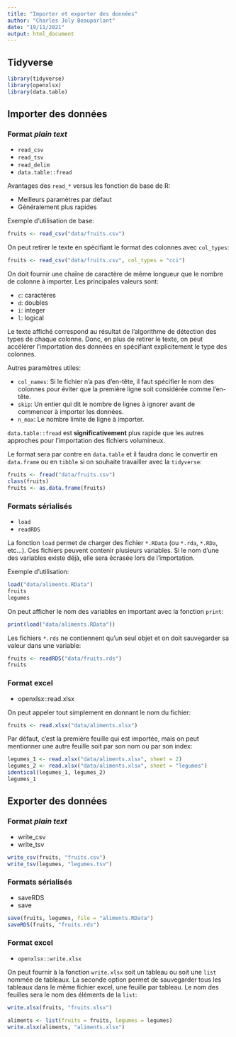 ```yaml
---
title: "Importer et exporter des données"
author: "Charles Joly Beauparlant"
date: "19/11/2021"
output: html_document
---
```


## Tidyverse

```r
library(tidyverse)
library(openxlsx)
library(data.table)
```

## Importer des données

### Format *plain text*

* `read_csv`
* `read_tsv`
* `read_delim`
* `data.table::fread`

Avantages des `read_*` versus les fonction de base de R:

* Meilleurs paramètres par défaut
* Généralement plus rapides

Exemple d'utilisation de base:

```r
fruits <- read_csv("data/fruits.csv")
```

On peut retirer le texte en spécifiant le format des colonnes avec `col_types`:

```r
fruits <- read_csv("data/fruits.csv", col_types = "cci")
```

On doit fournir une chaîne de caractère de même longueur que le nombre de colonne à importer. Les principales valeurs sont:

* `c`: caractères
* `d`: doubles
* `i`: integer
* `l`: logical

Le texte affiché correspond au résultat de l'algorithme de détection des types de chaque colonne. Donc, en plus de retirer le texte, on peut accélérer l'importation des données en spécifiant explicitement le type des colonnes.

Autres paramètres utiles:

* `col_names`: Si le fichier n'a pas d'en-tête, il faut spécifier le nom des colonnes pour éviter que la première ligne soit considérée comme l'en-tête.
* `skip`: Un entier qui dit le nombre de lignes à ignorer avant de commencer à importer les données.
* `n_max`: Le nombre limite de ligne à importer.

`data.table::fread` est **significativement** plus rapide que les autres approches pour l'importation des fichiers volumineux.

Le format sera par contre en `data.table` et il faudra donc le convertir en `data.frame` ou en `tibble` si on souhaite travailler avec la `tidyverse`:

```r
fruits <- fread("data/fruits.csv")
class(fruits)
fruits <- as.data.frame(fruits)
```

### Formats sérialisés

* `load`
* `readRDS`

La fonction `load` permet de charger des fichier `*.RData` (ou `*.rda`, `*.RDa`, etc...). Ces fichiers peuvent contenir plusieurs variables. Si le nom d'une des variables existe déjà, elle sera écrasée lors de l'importation.

Exemple d'utilisation:

```r
load("data/aliments.RData")
fruits
legumes
```

On peut afficher le nom des variables en important avec la fonction `print`:

```r
print(load("data/aliments.RData"))
```

Les fichiers `*.rds` ne contiennent qu'un seul objet et on doit sauvegarder sa valeur dans une variable:

```r
fruits <- readRDS("data/fruits.rds")
fruits
```

### Format excel

* openxlsx::read.xlsx

On peut appeler tout simplement en donnant le nom du fichier:

```r
fruits <- read.xlsx("data/aliments.xlsx")
```

Par défaut, c'est la première feuille qui est importée, mais on peut mentionner une autre feuille soit par son nom ou par son index:

```r
legumes_1 <- read.xlsx("data/aliments.xlsx", sheet = 2)
legumes_2 <- read.xlsx("data/aliments.xlsx", sheet = "legumes")
identical(legumes_1, legumes_2)
legumes_1
```

## Exporter des données

### Format *plain text*

* write_csv
* write_tsv

```r
write_csv(fruits, "fruits.csv")
write_tsv(legumes, "legumes.tsv")
```

### Formats sérialisés

* saveRDS
* save

```r
save(fruits, legumes, file = "aliments.RData")
saveRDS(fruits, "fruits.rds")
```

### Format excel

* `openxlsx::write.xlsx`

On peut fournir à la fonction `write.xlsx` soit un tableau ou soit une `list` nommée de tableaux. La seconde option permet de sauvegarder tous les tableaux dans le même fichier excel, une feuille par tableau. Le nom des feuilles sera le nom des éléments de la `list`:

```r
write.xlsx(fruits, "fruits.xlsx")

aliments <- list(fruits = fruits, legumes = legumes)
write.xlsx(aliments, "aliments.xlsx")
```
